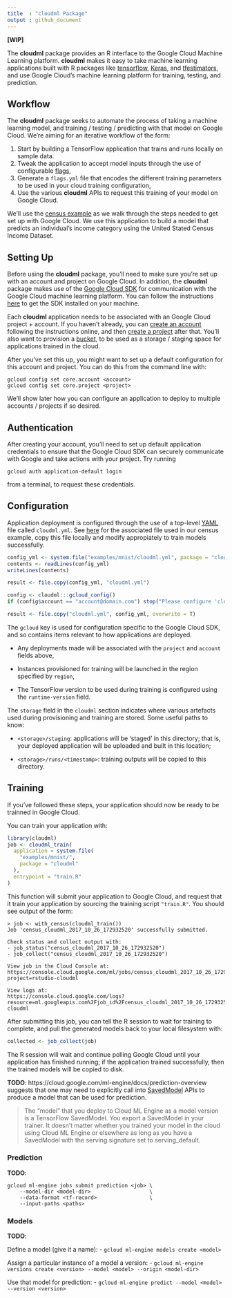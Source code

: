 ```yaml
---
title  : "cloudml Package"
output : github_document
---
```


**[WIP]**

The **cloudml** package provides an R interface to the Google Cloud Machine Learning platform. **cloudml** makes it easy to take machine learning applications built with R packages like [tensorflow](https://tensorflow.rstudio.com/), [Keras](https://keras.rstudio.com/), and [tfestimators](https://tensorflow.rstudio.com/tfestimators/), and use Google Cloud's machine learning platform for training, testing, and prediction.


## Workflow

The **cloudml** package seeks to automate the process of taking a machine learning model, and training / testing / predicting with that model on Google Cloud. We're aiming for an iterative workflow of the form:

1. Start by building a TensorFlow application that trains and runs locally on sample data.
2. Tweak the application to accept model inputs through the use of configurable [flags](https://tensorflow.rstudio.com/tools/training_flags.html),
3. Generate a `flags.yml` file that encodes the different training parameters to be used in your cloud training configuration,
4. Use the various **cloudml** APIs to request this training of your model on Google Cloud.

We'll use the [census example](https://github.com/rstudio/cloudml/tree/master/examples/census) as we walk through the steps needed to get set up with Google Cloud. We use this application to build a model that predicts an individual's income category using the United Stated Census Income Dataset.


## Setting Up

Before using the **cloudml** package, you'll need to make sure you're set up with an account and project on Google Cloud. In addition, the **cloudml** package makes use of the [Google Cloud SDK](https://cloud.google.com/sdk/) for communication with the Google Cloud machine learning platform. You can follow the instructions [here](https://cloud.google.com/sdk/downloads) to get the SDK installed on your machine.

Each **cloudml** application needs to be associated with an Google Cloud project + account. If you haven't already, you can [create an account](https://console.cloud.google.com) following the instructions online, and then [create a project](https://cloud.google.com/resource-manager/docs/creating-managing-projects) after that. You'll also want to provision a [bucket](https://cloud.google.com/storage/docs/creating-buckets), to be used as a storage / staging space for applications trained in the cloud.

After you've set this up, you might want to set up a default configuration for this account and project. You can do this from the command line with:

    gcloud config set core.account <account>
    gcloud config set core.project <project>
   
We'll show later how you can configure an application to deploy to multiple accounts / projects if so desired.

## Authentication

After creating your account, you'll need to set up default application credentials to ensure that the Google Cloud SDK can securely communicate with Google and take actions with your project. Try running

    gcloud auth application-default login

from a terminal, to request these credentials.

## Configuration

Application deployment is configured through the use of a top-level [YAML](http://yaml.org/) file called `cloudml.yml`. See [here](https://github.com/rstudio/cloudml/blob/master/examples/census/cloudml.yml) for the associated file used in our census example, copy this file locally and modify appropiately to train models successfully.

```r
config_yml <- system.file("examples/mnist/cloudml.yml", package = "cloudml")
contents <- readLines(config_yml)
writeLines(contents)

result <- file.copy(config_yml, "cloudml.yml")

config <- cloudml:::gcloud_config()
if (config$account == "account@domain.com") stop("Please configure 'cloudml.yml'")

result <- file.copy("cloudml.yml", config_yml, overwrite = T)
```

The `gcloud` key is used for configuration specific to the Google Cloud SDK, and so contains items relevant to how applications are deployed.

- Any deployments made will be associated with the `project` and `account` fields above,

- Instances provisioned for training will be launched in the region specified by `region`,

- The TensorFlow version to be used during training is configured using the `runtime-version` field.

The `storage` field in the `cloudml` section indicates where various artefacts used during provisioning and training are stored. Some useful paths to know:

- `<storage>/staging`: applications will be 'staged' in this directory; that is, your deployed application will be uploaded and built in this location;

- `<storage>/runs/<timestamp>`: training outputs will be copied to this directory.

## Training

If you've followed these steps, your application should now be ready to be trainned in Google Cloud.

You can train your application with:

```r
library(cloudml)
job <- cloudml_train(
  application = system.file(
    "examples/mnist/",
    package = "cloudml"
  ),
  entrypoint = "train.R"
)
```

This function will submit your application to Google Cloud, and request that it train your application by sourcing the training script `"train.R"`. You should see output of the form:

```
> job <- with_census(cloudml_train())
Job 'census_cloudml_2017_10_26_172932520' successfully submitted.

Check status and collect output with:
- job_status("census_cloudml_2017_10_26_172932520")
- job_collect("census_cloudml_2017_10_26_172932520")

View job in the Cloud Console at:
https://console.cloud.google.com/ml/jobs/census_cloudml_2017_10_26_172932520?project=rstudio-cloudml

View logs at:
https://console.cloud.google.com/logs?resource=ml.googleapis.com%2Fjob_id%2Fcensus_cloudml_2017_10_26_172932520&project=rstudio-cloudml
```

After submitting this job, you can tell the R session to wait for training to complete, and pull the generated models back to your local filesystem with:

```r
collected <- job_collect(job)
```

The R session will wait and continue polling Google Cloud until your application has finished running; if the application trained successfully, then the trained models will be copied to disk.

**TODO**: https://cloud.google.com/ml-engine/docs/prediction-overview suggests that one may need to explicitly call into [SavedModel](https://www.tensorflow.org/api_docs/python/tf/saved_model) APIs to produce a model that can be used for prediction.

> The "model" that you deploy to Cloud ML Engine as a model version is a TensorFlow SavedModel. You export a SavedModel in your trainer. It doesn't matter whether you trained your model in the cloud using Cloud ML Engine or elsewhere as long as you have a SavedModel with the serving signature set to serving_default.


### Prediction

**TODO**:

```
gcloud ml-engine jobs submit prediction <job> \
    --model-dir <model-dir>                   \
    --data-format <tf-record>                 \
    --input-paths <paths>
```

### Models

**TODO**:

Define a model (give it a name):
- `gcloud ml-engine models create <model>`

Assign a particular instance of a model a version:
- `gcloud ml-engine versions create <version> --model <model> --origin <model-dir>`

Use that model for prediction:
- `gcloud ml-engine predict --model <model> --version <version>`
